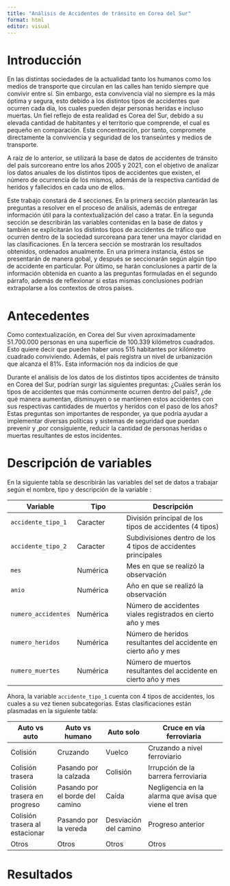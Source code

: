 ```yaml
---
title: "Análisis de Accidentes de tránsito en Corea del Sur"
format: html
editor: visual
---
```


# Introducción

En las distintas sociedades de la actualidad tanto los humanos como los medios de transporte que circulan en las calles han tenido siempre que convivir entre sí. Sin embargo, esta convivencia vial no siempre es la más óptima y segura, esto debido a los distintos tipos de accidentes que ocurren cada día, los cuales pueden dejar personas heridas e incluso muertas. Un fiel reflejo de esta realidad es Corea del Sur, debido a su elevada cantidad de habitantes y el territorio que comprende, el cual es pequeño en comparación. Esta concentración, por tanto, compromete directamente la convivencia y seguridad de los transeúntes y medios de transporte.

A raíz de lo anterior, se utilizará la base de datos de accidentes de tránsito del país surcoreano entre los años 2005 y 2021, con el objetivo de analizar los datos anuales de los distintos tipos de accidentes que existen, el número de ocurrencia de los mismos, además de la respectiva cantidad de heridos y fallecidos en cada uno de ellos.

Este trabajo constará de 4 secciones. En la primera sección plantearán las preguntas a resolver en el proceso de análisis, además de entregar información útil para la contextualización del caso a tratar. En la segunda sección se describirán las variables contenidas en la base de datos y también se explicitarán los distintos tipos de accidentes de tráfico que ocurren dentro de la sociedad surcoreana para tener una mayor claridad en las clasificaciones. En la tercera sección se mostrarán los resultados obtenidos, ordenados anualmente. En una primera instancia, éstos se presentarán de manera gobal, y después se seccionarán según algún tipo de accidente en particular. Por último, se harán conclusiones a partir de la información obtenida en cuanto a las preguntas formuladas en el segundo párrafo, además de reflexionar si estas mismas conclusiones podrían extrapolarse a los contextos de otros países.

# Antecedentes

Como contextualización, en Corea del Sur viven aproximadamente 51.700.000 personas en una superficie de 100.339 kilómetros cuadrados. Esto quiere decir que pueden haber unos 515 habitantes por kilómetro cuadrado conviviendo. Además, el país registra un nivel de urbanización que alcanza el 81%. Esta información nos da indicios de que

Durante el análisis de los datos de los distintos tipos accidentes de tránsito en Corea del Sur, podrían surgir las siguientes preguntas: ¿Cuáles serán los tipos de accidentes que más comúnmente ocurren dentro del país?, ¿de qué manera aumentan, disminuyen o se mantienen estos accidentes con sus respectivas cantidades de muertos y heridos con el paso de los años? Estas preguntas son importantes de responder, ya que podría ayudar a implementar diversas políticas y sistemas de seguridad que puedan prevenir y ,por consiguiente, reducir la cantidad de personas heridas o muertas resultantes de estos incidentes.

# Descripción de variables

En la siguiente tabla se describirán las variables del set de datos a trabajar según el nombre, tipo y descripción de la variable :

| Variable            | Tipo     | Descripción                                                     |
|--------------|--------------------|-------------------------------------------|
| `accidente_tipo_1`  | Caracter | División principal de los tipos de accidentes (4 tipos)         |
| `accidente_tipo_2`  | Caracter | Subdivisiones dentro de los 4 tipos de accidentes principales   |
| `mes`               | Numérica | Mes en que se realizó la observación                            |
| `anio`              | Numérica | Año en que se realizó la observación                            |
| `numero_accidentes` | Numérica | Número de accidentes viales registrados en cierto año y mes     |
| `numero_heridos`    | Numérica | Número de heridos resultantes del accidente en cierto año y mes |
| `numero_muertes`    | Numérica | Número de muertos resultantes del accidente en cierto año y mes |

Ahora, la variable `accidente_tipo_1` cuenta con 4 tipos de accidentes, los cuales a su vez tienen subcategorias. Estas clasificaciones están plasmadas en la siguiente tabla:

| Auto vs auto                   | Auto vs humano                  | Auto solo             | Cruce en vía ferroviaria                             |
|--------------------------------|---------------------------------|-----------------------|------------------------------------------------------|
| Colisión                       | Cruzando                        | Vuelco                | Cruzando a nivel ferroviario                         |
| Colisión trasera               | Pasando por la calzada          | Colisión              | Irrupción de la barrera ferroviaria                  |
| Colisión trasera en progreso   | Pasando por el borde del camino | Caída                 | Negligencia en la alarma que avisa que viene el tren |
| Colisión trasera al estacionar | Pasando por la vereda           | Desviación del camino | Progreso anterior                                    |
| Otros                          | Otros                           | Otros                 | Otros                                                |

# Resultados
